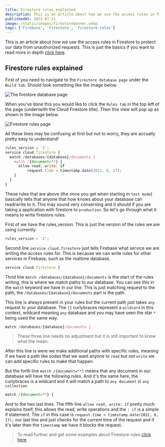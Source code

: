 ```yaml
---
title: Firestore rules explained
description: This is an article about how we use the access rules in Firestore to protect our data from unauthorized requests.
publishedAt: 2022-07-21
image: /static/images/firestorebanner.webp
tags: ['Firebase', 'Firestore', 'firestore-rules']
---
```


This is an article about how we use the access rules in Firestore to protect our data from unauthorized requests. This is just the basics if you want to read more in depth [click here](/blog?filter=Firestore-Rules).

## Firestore rules explained

First of you need to navigate to the `Firestore database page` under the `Build tab`. Should look something like the image below.

![The firestore database page](/static/images/firestorepage.webp)

When you've done this you would like to click the `Rules tab` in the top left of the page (underneith the Cloud Firestore title). Then this view will pop up as shown in the image below.

![Firestore rules page](/static/images/firestorerulespage.webp)

All these lines may be confusing at first but not to worry, they are accually pretty easy to understand!

```js
rules_version = '2';
service cloud.firestore {
  match /databases/{database}/documents {
    match /{document=**} {
      allow read, write: if
          request.time < timestamp.date(2022, 8, 17);
    }
  }
}
```

These rules that are above (the once you get when starting in `test mode`) basically tells that anyone that how knows about your database can read/write to it. This may sound very conserning and it should if you are taking a application with firestore to `production`. So let's go through what it means to write firestore rules.

First of we have the rules_version. This is just the version of the rules we are using currently.

```js
rules_version = '2';
```

Second line `service cloud.firestore` just tells Firebase what service we are writing the access rules for. This is because we can write rules for other services in Firebase, such as the realtime database.

```js
service cloud.firestore {
```

Thrid line `match /databases/{database}/documents` is the start of the rules writing, this is where we match paths to our database. You can see this in the `match` keyword we have in our line. This is just matching request to the path, the `/databases/{database}/documents` part is the path.

This line is always present in your rules but the current path just takes `any` request to your database. The `{}` curlybraces represent a `wildcard` in this context, wildcard meaning `any` database and you may have seen the star `*` being used the same way. 

```js
match /databases/{database}/documents {
```

> These three line needs no adjustment but it is still important to know what the mean.

After this line is were we make additional paths with specific rules, meaning if we have a path like sodas that we want anyone to `read` but not `write` we can add specific rules to make that happen. 

But the forth line `match /{document=**}` means that any document in our database will have the following rules. And it's the same here, the curlybraces is a wildcard and it will match a path to `any document` in `any collection`

```js
match /{document=**} {
```

And to the two last lines. The fifth line `allow read, write: if` pretty much explains itself, this allows the read, write operations and the `: if` is a simple if statement. The `if` in this case is `request.time < timestamp.date(2022, 8, 17);` our last line and just checks for the current time of the request and if it's later then the `timestamp` we have it blocks the request.

> To read further and get some examples about Firestore rules [click here](/blog?filter=firestore-rules)